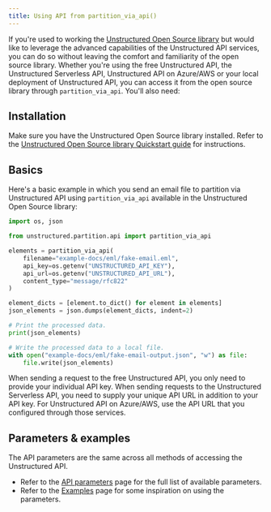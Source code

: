 ```yaml
---
title: Using API from partition_via_api()
---
```


If you're used to working the [Unstructured Open Source library](https://github.com/Unstructured-IO/unstructured) but
would like to leverage the advanced capabilities of the Unstructured API services, you can do so without leaving the comfort
and familiarity of the open source library.  Whether you're using the free Unstructured API, the Unstructured Serverless API,
Unstructured API on Azure/AWS or your local deployment of Unstructured API, you can access it from the open source library
through `partition_via_api`. You'll also need:


<SharedAPIKeyURL />


<NoURLForServerlessAPI/>

## Installation

Make sure you have the Unstructured Open Source library installed.
Refer to the [Unstructured Open Source library Quickstart guide](/open-source/introduction/quick-start) for instructions.

## Basics

Here's a basic example in which you send an email file to partition via Unstructured API using `partition_via_api` available
in the Unstructured Open Source library:

```python
import os, json

from unstructured.partition.api import partition_via_api

elements = partition_via_api(
    filename="example-docs/eml/fake-email.eml",
    api_key=os.getenv("UNSTRUCTURED_API_KEY"),
    api_url=os.getenv("UNSTRUCTURED_API_URL"),
    content_type="message/rfc822"
)

element_dicts = [element.to_dict() for element in elements]
json_elements = json.dumps(element_dicts, indent=2)

# Print the processed data.
print(json_elements)

# Write the processed data to a local file.
with open("example-docs/eml/fake-email-output.json", "w") as file:
    file.write(json_elements)
```

When sending a request to the free Unstructured API, you only need to provide your individual API key.
When sending requests to the Unstructured Serverless API, you need to supply your unique API URL in addition to your API key.
For Unstructured API on Azure/AWS, use the API URL that you configured through those services.


<SharedPartitionViaAPISingleFile />

## Parameters & examples

The API parameters are the same across all methods of accessing the Unstructured API.

* Refer to the [API parameters](/api-reference/api-services/api-parameters) page for the full list of available parameters.
* Refer to the [Examples](/api-reference/api-services/examples) page for some inspiration on using the parameters.

[//]: # (TODO: when we have the concepts page shared across products, link it from here for the users to learn about partition strategies, chunking strategies and other important shared concepts)
